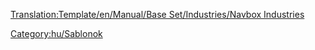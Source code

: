 <noinclude>[[Translation:Template/en/Manual/Base Set/Industries/Navbox Industries]]</noinclude><noinclude>[[Category:hu/Sablonok]]</noinclude>{{en/Navbox|navbar = off
|state = off

|name = Navbox Gazdasági épületek
|title = [[hu/Manual/Gazdasági épületek|Gazdasági épületek]]

|group1 = [[hu/Manual/Éghajlatok#mersekelt|Mérsékelt]]
|list1 = {{en/Nowrap begin}} [[hu/Manual/Base Set/Industries/Acélöntő|Acélöntő]]{{en/·w}} [[hu/Manual/Base Set/Industries/Bank|Bank]]{{en/·w}} [[hu/Manual/Base Set/Industries/Erdő|Erdő]]{{en/·w}} [[hu/Manual/Base Set/Industries/Erőmű|Erőmű]]{{en/·w}} [[hu/Manual/Base Set/Industries/Farm|Farm]]{{en/·w}} [[hu/Manual/Base Set/Industries/Fűrésztelep|Fűrésztelep]]{{en/·w}} [[hu/Manual/Base Set/Industries/Gyár|Gyár]]{{en/·w}} [[hu/Manual/Base Set/Industries/Olajfinomító|Olajfinomító]]{{en/·w}} [[hu/Manual/Base Set/Industries/Olajfúró torony|Olajfúró torony]]{{en/·w}} [[hu/Manual/Base Set/Industries/Olajkút|Olajkút]]{{en/·w}} [[hu/Manual/Base Set/Industries/Szénbánya|Szénbánya]]{{en/·w}} [[hu/Manual/Base Set/Industries/Vasércbánya|Vasércbánya]]{{en/Nowrap end}}

|group2 = [[hu/Manual/Éghajlatok#szubarktikus|Szubarktikus]]
|list2 = {{en/Nowrap begin}} [[hu/Manual/Base Set/Industries/Aranybánya|Aranybánya]]{{en/·w}} [[hu/Manual/Base Set/Industries/Bank|Bank]]{{en/·w}} [[hu/Manual/Base Set/Industries/Erdő|Erdő]]{{en/·w}} [[hu/Manual/Base Set/Industries/Erőmű|Erőmű]]{{en/·w}} [[hu/Manual/Base Set/Industries/Farm|Farm]]{{en/·w}} [[hu/Manual/Base Set/Industries/Konzervgyár|Konzervgyár]]{{en/·w}} [[hu/Manual/Base Set/Industries/Nyomda|Nyomda]]{{en/·w}} [[hu/Manual/Base Set/Industries/Olajfinomító|Olajfinomító]]{{en/·w}} [[hu/Manual/Base Set/Industries/Olajkút|Olajkút]]{{en/·w}} [[hu/Manual/Base Set/Industries/Papírgyár|Papírgyár]]{{en/·w}} [[hu/Manual/Base Set/Industries/Szénbánya|Szénbánya]]{{en/Nowrap end}}
|group3 = [[hu/Manual/Éghajlatok#szubtropusi|Szubtrópusi]]
|list3 = {{en/Nowrap begin}} [[hu/Manual/Base Set/Industries/Bank|Bank]]{{en/·w}} [[hu/Manual/Base Set/Industries/Farm|Farm]]{{en/·w}} [[hu/Manual/Base Set/Industries/Favágó|Favágó]]{{en/·w}} [[hu/Manual/Base Set/Industries/Gumifa-ültetvény|Gumifa-ültetvény]]{{en/·w}} [[hu/Manual/Base Set/Industries/Gyár|Gyár]]{{en/·w}} [[hu/Manual/Base Set/Industries/Gyémántbánya|Gyémántbánya]]{{en/·w}} [[hu/Manual/Base Set/Industries/Gyümölcsültetvény|Gyümölcsültetvény]]{{en/·w}} [[hu/Manual/Base Set/Industries/Konzervgyár|Konzervgyár]]{{en/·w}} [[hu/Manual/Base Set/Industries/Olajfinomító|Olajfinomító]]{{en/·w}} [[hu/Manual/Base Set/Industries/Olajkút|Olajkút]]{{en/·w}} [[hu/Manual/Base Set/Industries/Rézércbánya|Rézércbánya]]{{en/·w}} [[hu/Manual/Base Set/Industries/Vízforrás|Vízforrás]]{{en/·w}} [[hu/Manual/Base Set/Industries/Víztorony|Víztorony]]{{en/Nowrap end}}

|group4 = [[hu/Manual/Éghajlatok#jatekvilag|Játékvilág]]
|list4 = {{en/Nowrap begin}}[[hu/Buborékgenerátor|Buborékgenerátor]]{{en/·w}} [[hu/Cukorbánya|Cukorbánya]]{{en/·w}} [[hu/Cukorkagyár|Cukorkagyár]]{{en/·w}} [[hu/Elemfarm|Elemfarm]]{{en/·w}} [[hu/Játékbolt|Játékbolt]]{{en/·w}} [[hu/Játékgyár|Játékgyár]]{{en/·w}} [[hu/Kólakút|Kólakút]]{{en/·w}} [[hu/Műanyagforrás|Műanyagforrás]]{{en/·w}} [[hu/Tejkaramella-fejtő|Tejkaramella-fejtő]]{{en/·w}} [[hu/Üdítőital-gyár|Üdítőital-gyár]]{{en/·w}} [[hu/Vattacukor-erdő|Vattacukor-erdő]]{{en/Nowrap end}}

}}